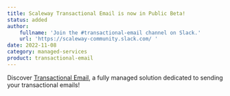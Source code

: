 ```yaml
---
title: Scaleway Transactional Email is now in Public Beta!
status: added
author:
    fullname: 'Join the #transactional-email channel on Slack.'
    url: 'https://scaleway-community.slack.com/ '
date: 2022-11-08
category: managed-services
product: transactional-email
---
```


Discover [Transactional Email](/managed-services/transactional-email/quickstart/), a fully managed solution dedicated to sending your transactional emails!